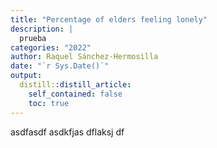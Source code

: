 ```yaml
---
title: "Percentage of elders feeling lonely"
description: |
  prueba
categories: "2022"
author: Raquel Sánchez-Hermosilla
date: "`r Sys.Date()`"
output:
  distill::distill_article:
    self_contained: false
    toc: true
---
```


asdfasdf asdkfjas dflaksj df



